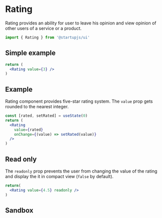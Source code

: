 
# Rating

Rating provides an ability for user to leave his opinion and view opinion of other users of a service or a product.

```jsx
import { Rating } from '@startupjs/ui'
```

## Simple example

```jsx example
return (
  <Rating value={3} />
)
```

## Example

Rating component provides five-star rating system. The `value` prop gets rounded to the nearest integer.

```jsx example
const [rated, setRated] = useState(0)
return (
  <Rating
    value={rated}
    onChange={(value) => setRated(value)}
  />
)
```

## Read only

The `readonly` prop prevents the user from changing the value of the rating and display the it in compact view (`false` by default).

```jsx example
return(
  <Rating value={4.5} readonly />
)
```

## Sandbox

<Sandbox Component={Rating} />
